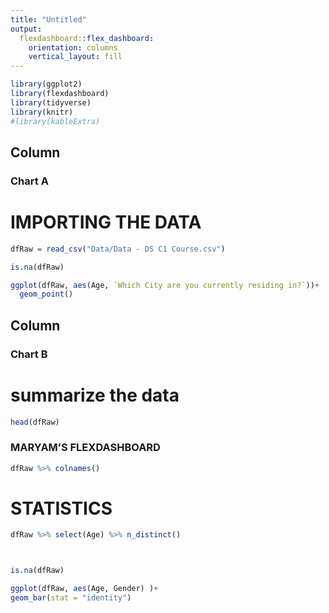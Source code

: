 ```yaml
---
title: "Untitled"
output: 
  flexdashboard::flex_dashboard:
    orientation: columns
    vertical_layout: fill
---
```


```r
library(ggplot2)
library(flexdashboard)
library(tidyverse)
library(knitr)
#library(kableExtra)
```

Column {data-width=650}
-----------------------------------------------------------------------

### Chart A
# IMPORTING THE DATA
```r

dfRaw = read_csv("Data/Data - DS C1 Course.csv")

```
```r
is.na(dfRaw)


```
```r
ggplot(dfRaw, aes(Age, `Which City are you currently residing in?`))+
  geom_point()
```


Column {data-width=350}
-----------------------------------------------------------------------

### Chart B
# summarize the data
```r
head(dfRaw)

```

### MARYAM'S FLEXDASHBOARD
```r
dfRaw %>% colnames()
```

# STATISTICS



```r


dfRaw %>% select(Age) %>% n_distinct()




```

```r
is.na(dfRaw)
```







```r
ggplot(dfRaw, aes(Age, Gender) )+
geom_bar(stat = "identity")


```




